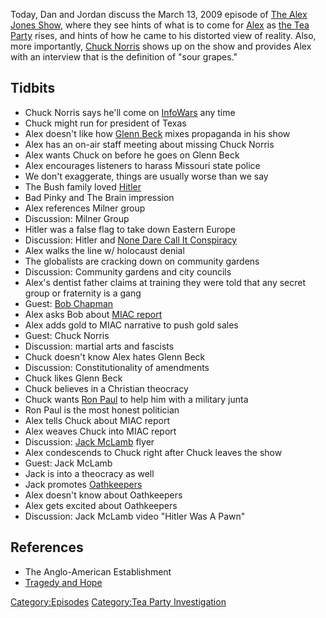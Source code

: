 {{DEFAULTSORT:
    #_EPISODE_0219:March 13, 2009
}}{{Episode
    | title           = March 13, 2009
    | caption         = Listen to this episode on [https://knowledgefight.libsyn.com/knowledge-fight-march-13-2009 Libsyn] [https://open.spotify.com/episode/0XCJcF3mbLQXPBXLZKuQ2h Spotify], Read the [[Transcript/219: March 13, 2009|Unofficial Transcript]]
    | episodeNumber   = 219
    | length          = 01:32:59
    | airDate         = October 22, 2018
    | coverageDate    = March 13, 2009
    | episodeType     = [[:Category:Tea Party Investigation|Tea Party Investigation]]
    | appearance      = [[Chuck Norris]], [[Glenn Beck]], [[Jack McLamb]], [[Carroll Quigley]], [[W Cleon Skousen]], [[Alfred Milner]], [[Cecil Rhodes]], [[Bob Chapman]], [[Ron Paul]]
    | previousEpisode = [[218: October 17, 2018]]
    | nextEpisode     = [[220: October 23, 2018]]
}}

{{Stub}}

Today, Dan and Jordan discuss the March 13, 2009 episode of [[The Alex Jones Show]], where they see hints of what is to come for [[Alex Jones|Alex]] as [[the Tea Party]] rises, and hints of how he came to his distorted view of reality. Also, more importantly, [[Chuck Norris]] shows up on the show and provides Alex with an interview that is the definition of "sour grapes."

==Tidbits==

*Chuck Norris says he'll come on [[InfoWars]] any time
*Chuck might run for president of Texas
*Alex doesn't like how [[Glenn Beck]] mixes propaganda in his show
*Alex has an on-air staff meeting about missing Chuck Norris
*Alex wants Chuck on before he goes on Glenn Beck
*Alex encourages listeners to harass Missouri state police
*We don't exaggerate, things are usually worse than we say
*The Bush family loved [[Hitler]]
*Bad Pinky and The Brain impression
*Alex references Milner group
*Discussion: Milner Group
*Hitler was a false flag to take down Eastern Europe
*Discussion: Hitler and [[None Dare Call It Conspiracy]]
*Alex walks the line w/ holocaust denial
*The globalists are cracking down on community gardens
*Discussion: Community gardens and city councils
*Alex's dentist father claims at training they were told that any secret group or fraternity is a gang
*Guest: [[Bob Chapman]]
*Alex asks Bob about [[MIAC Report|MIAC report]]
*Alex adds gold to MIAC narrative to push gold sales
*Guest: Chuck Norris
*Discussion: martial arts and fascists
*Chuck doesn't know Alex hates Glenn Beck
*Discussion: Constitutionality of amendments
*Chuck likes Glenn Beck
*Chuck believes in a Christian theocracy
*Chuck wants [[Ron Paul]] to help him with a military junta
*Ron Paul is the most honest politician
*Alex tells Chuck about MIAC report
*Alex weaves Chuck into MIAC report
*Discussion: [[Jack McLamb]] flyer
*Alex condescends to Chuck right after Chuck leaves the show
*Guest: Jack McLamb
*Jack is into a theocracy as well
*Jack promotes [[Oathkeepers]]
*Alex doesn't know about Oathkeepers
*Alex gets excited about Oathkeepers
*Discussion: Jack McLamb video "Hitler Was A Pawn"

==References==

*The Anglo-American Establishment
*[[Tragedy and Hope]]

[[Category:Episodes]]
[[Category:Tea Party Investigation]]
